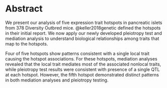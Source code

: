 # Abstract

We present our analysis of five expression trait hotspots in pancreatic islets from 378
Diversity Outbred mice. @keller2018genetic defined the hotspots in their initial report. We now apply our newly developed pleiotropy test and mediation analysis to understand biological relationships among traits that map to the hotspots.

Four of five hotspots show patterns consistent with a single local trait causing the hotspot associations. For these hotspots, mediation analyses revealed that the local trait mediates most of the associated nonlocal traits, while pleiotropy test results were consistent with presence of a single QTL at each hotspot. However, the fifth hotspot demonstrated distinct patterns in both mediation analyses and pleiotropy testing.

